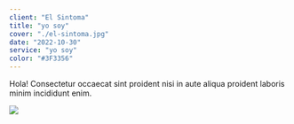 ```yaml
---
client: "El Sintoma"
title: "yo soy"
cover: "./el-sintoma.jpg"
date: "2022-10-30"
service: "yo soy"
color: "#3F3356"
---
```


Hola!
Consectetur occaecat sint proident nisi in aute aliqua proident laboris minim incididunt enim.

![](./el-sintoma.jpg)
